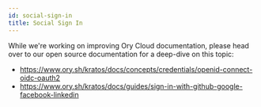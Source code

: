 ```yaml
---
id: social-sign-in
title: Social Sign In
---
```


While we're working on improving Ory Cloud documentation, please head over
to our open source documentation for a deep-dive on this topic:

- https://www.ory.sh/kratos/docs/concepts/credentials/openid-connect-oidc-oauth2
- https://www.ory.sh/kratos/docs/guides/sign-in-with-github-google-facebook-linkedin
